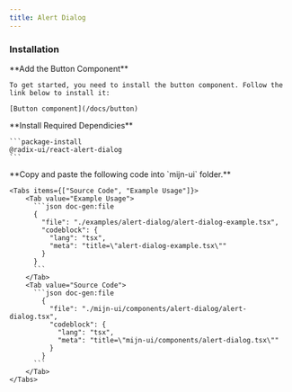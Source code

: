 ```yaml
---
title: Alert Dialog
---
```



<ComponentPreview>
  <AlertDialogExample />
</ComponentPreview>

### Installation

<Steps>
  <Step>
     **Add the Button Component**

    To get started, you need to install the button component. Follow the link below to install it:
    
    [Button component](/docs/button)
  </Step>
  <Step>
    **Install Required Dependicies**

    ```package-install
    @radix-ui/react-alert-dialog
    ```
  </Step>
  <Step>
    **Copy and paste the following code into  `mijn-ui` folder.**

    <Tabs items={["Source Code", "Example Usage"]}>
        <Tab value="Example Usage">
          ```json doc-gen:file
          {
            "file": "./examples/alert-dialog/alert-dialog-example.tsx",
            "codeblock": {
              "lang": "tsx",
              "meta": "title=\"alert-dialog-example.tsx\""
            }
          }
          ```
        </Tab>
        <Tab value="Source Code">
          ```json doc-gen:file
            {
              "file": "./mijn-ui/components/alert-dialog/alert-dialog.tsx",
              "codeblock": {
                "lang": "tsx",
                "meta": "title=\"mijn-ui/components/alert-dialog.tsx\""
              }
            }
          ```
        </Tab>
    </Tabs>
  </Step>
</Steps>